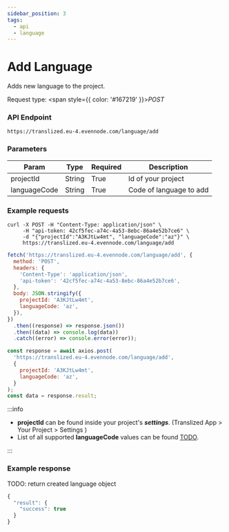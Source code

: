```yaml
---
sidebar_position: 3
tags:
  - api
  - language
---
```



# Add Language

Adds new language to the project.

Request type: <span style={{ color: '#167219' }}>_POST_</span>

### API Endpoint

```url
https://translized.eu-4.evennode.com/language/add
```

### Parameters

| Param        | Type   | Required | Description             |
| ------------ | ------ | -------- | ----------------------- |
| projectId    | String | True     | Id of your project      |
| languageCode | String | True     | Code of language to add |

### Example requests

<Tabs className="api-tabs">
<TabItem value="cURL" label="cURL">

```curl
curl -X POST -H "Content-Type: application/json" \
     -H "api-token: 42cf5fec-a74c-4a53-8ebc-86a4e52b7ce6" \
     -d "{"projectId":"A3KJtLw4mt", "languageCode":"az"}" \
     https://translized.eu-4.evennode.com/language/add
```

</TabItem>
<TabItem value="js-fetch" label="Javascript Fetch">

```js
fetch('https://translized.eu-4.evennode.com/language/add', {
  method: 'POST',
  headers: {
    'Content-Type': 'application/json',
    'api-token': '42cf5fec-a74c-4a53-8ebc-86a4e52b7ce6',
  },
  body: JSON.stringify({
    projectId: 'A3KJtLw4mt',
    languageCode: 'az',
  }),
})
  .then((response) => response.json())
  .then((data) => console.log(data))
  .catch((error) => console.error(error));
```

</TabItem>
<TabItem value="js-axios" label="Javascript Axios">

```js
const response = await axios.post(
  'https://translized.eu-4.evennode.com/language/add',
  {
    projectId: 'A3KJtLw4mt',
    languageCode: 'az',
  }
);
const data = response.result;
```

</TabItem>
</Tabs>

:::info

- **projectId** can be found inside your project's **_settings_**. (Translized App > Your Project > Settings )
- List of all supported **languageCode** values can be found [TODO](#).

:::

### Example response

TODO: return created language object

```js
{
  "result": {
    "success": true
  }
}
```
